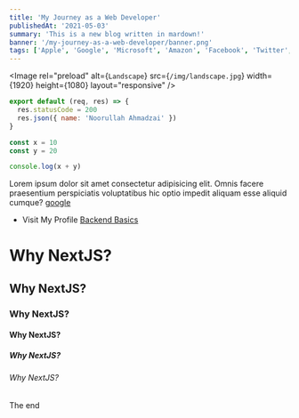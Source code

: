 ```yaml
---
title: 'My Journey as a Web Developer'
publishedAt: '2021-05-03'
summary: 'This is a new blog written in mardown!'
banner: '/my-journey-as-a-web-developer/banner.png'
tags: ['Apple', 'Google', 'Microsoft', 'Amazon', 'Facebook', 'Twitter', 'Netflix', 'SpaceX']
---
```


<Image
  rel="preload"
  alt={`Landscape`}
  src={`/img/landscape.jpg`}
  width={1920}
  height={1080}
  layout="responsive"
/>

```javascript
export default (req, res) => {
  res.statusCode = 200
  res.json({ name: 'Noorullah Ahmadzai' })
}
```

```javascript
const x = 10
const y = 20

console.log(x + y)
```

Lorem ipsum dolor sit amet consectetur adipisicing elit. Omnis facere praesentium perspiciatis voluptatibus hic optio impedit aliquam esse aliquid cumque?
[google](https://google.com)

- Visit My Profile [Backend Basics](/)

# Why NextJS?

## Why NextJS?

### Why NextJS?

#### Why NextJS?

##### Why NextJS?

###### Why NextJS?

The end
